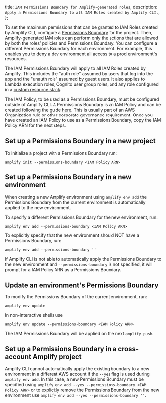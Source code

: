   title: `IAM Permissions Boundary for Amplify-generated roles`,
  description: `Apply a Permissions Boundary to all IAM Roles created by Amplify CLI.`,
};

To set the maximum permissions that can be granted to IAM Roles created by Amplify CLI, configure a [Permissions Boundary](https://docs.aws.amazon.com/IAM/latest/UserGuide/access_policies_boundaries.html) for the project. Then, Amplify-generated IAM roles can perform only the actions that are allowed by both the roles’ policies and Permissions Boundary. You can configure a different Permissions Boundary for each environment. For example, this enables you to deny a dev environment all access to a prod environment's resources.

The IAM Permissions Boundary will apply to all IAM Roles created by Amplify. This includes the "auth role" assumed by users that log into the app and the "unauth role" assumed by guest users. It also applies to Lambda execution roles, Cognito user group roles, and any role configured in a [custom resource stack](/cli/usage/customcf).

The IAM Policy, to be used as a Permissions Boundary, must be configured outside of Amplify CLI. A Permissions Boundary is an IAM Policy and can be created following the guide [here](https://docs.aws.amazon.com/IAM/latest/UserGuide/access_policies_create-console.html). This is usually part of an AWS Organization rule or other corporate governance requirement. Once you have created an IAM Policy to use as a Permissions Boundary, copy the IAM Policy ARN for the next steps.

## Set up a Permissions Boundary in a new project

To initialize a project with a Permissions Boundary run: 
```
amplify init --permissions-boundary <IAM Policy ARN>
```

## Set up a Permissions Boundary in a new environment

When creating a new Amplify environment using `amplify env add` the Permissions Boundary from the current environment is automatically applied to the new environment.

To specify a different Permissions Boundary for the new environment, run:
```
amplify env add --permissions-boundary <IAM Policy ARN>
```

To explicitly specify that the new environment should NOT have a Permissions Boundary, run:
```
amplify env add --permissions-boundary ''
```

If Amplify CLI is not able to automatically apply the Permissions Boundary to the new environment and `--permissions-boundary` is not specified, it will prompt for a IAM Policy ARN as a Permissions Boundary.

## Update an environment's Permissions Boundary

To modify the Permissions Boundary of the current environment, run:
```
amplify env update
```

In non-interactive shells use 
```
amplify env update --permissions-boundary <IAM Policy ARN>
```

The IAM Permissions Boundary will be applied on the next `amplify push`.

## Set up a Permissions Boundary in a cross-account Amplify project

Amplify CLI cannot automatically apply the existing boundary to a new environment in a different AWS account if the `--yes` flag is used during `amplify env add`. In this case, a new Permissions Boundary must be specified using `amplify env add --yes --permissions-boundary <IAM Policy ARN>` or to explicitly remove the Permissions Boundary from the new environment use `amplify env add --yes --permissions-boundary ''`.